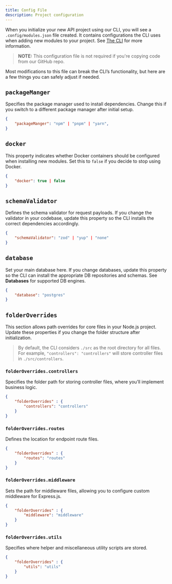 ```yaml
---
title: Config File
description: Project configuration
---
```


When you initialize your new API project using our CLI, you will see a `.config/modules.json` file created. 
It contains configurations the CLI uses when adding new modules to your project. See [The CLI](/docs/cli) for more information.

> **NOTE:** This configuration file is not required if you're copying code from our GitHub repo. 

Most modifications to this file can break the CLI’s functionality, but here are a few things you can safely adjust if needed.

## `packageManger`

Specifies the package manager used to install dependencies. 
Change this if you switch to a different package manager after initial setup.

```json
{
    "packageManger": "npm" | "pnpm" | "yarn",
}
```

## `docker`

This property indicates whether Docker containers should be configured when installing new modules. 
Set this to `false` if you decide to stop using Docker.

```json
{
    "docker": true | false
}
```

## `schemaValidator`

Defines the schema validator for request payloads. 
If you change the validator in your codebase, update this property so the CLI installs the correct dependencies accordingly.

```json
{
    "schemaValidator": "zod" | "yup" | "none"
}
```

## `database`

Set your main database here. If you change databases, update this property so the CLI can install the appropriate DB repositories and schemas. 
See **Databases** for supported DB engines.

```json
{
    "database": "postgres"
}
```

## `folderOverrides`

This section allows path overrides for core files in your Node.js project. Update these properties if you change the folder structure after initialization.

> By default, the CLI considers `./src` as the root directory for all files. 
For example, `"controllers": "controllers"` will store controller files in `./src/controllers`.

### `folderOverrides.controllers` 

Specifies the folder path for storing controller files, where you’ll implement business logic.

```json
{
    "folderOverrides" : {
        "controllers": "controllers"
    }
}
```

### `folderOverrides.routes` 

Defines the location for endpoint route files.

```json
{
    "folderOverrides" : {
        "routes": "routes"
    }
}
```

### `folderOverrides.middleware`

Sets the path for middleware files, allowing you to configure custom middleware for Express.js.

```json
{
    "folderOverrides" : {
        "middleware": "middleware"
    }
}
```

### `folderOverrides.utils` 

Specifies where helper and miscellaneous utility scripts are stored.

```json
{
    "folderOverrides" : {
        "utils": "utils"
    }
}
```
